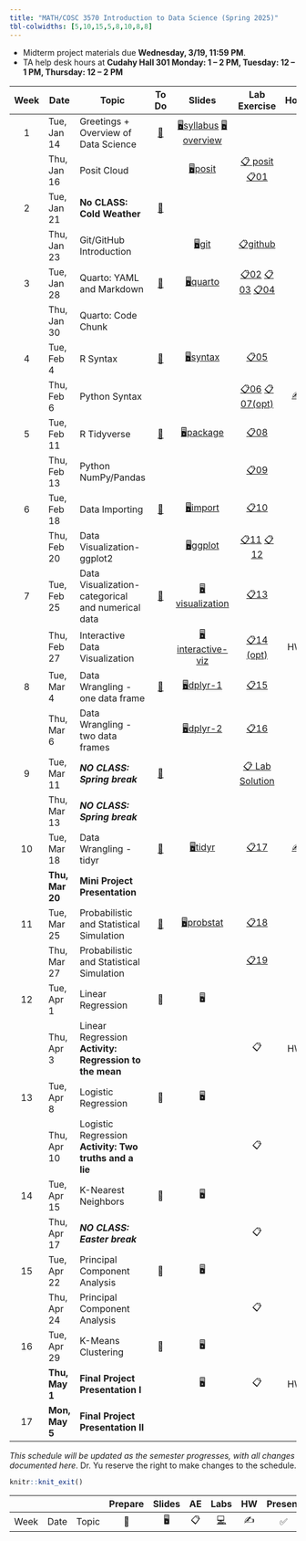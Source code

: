 ```yaml
---
title: "MATH/COSC 3570 Introduction to Data Science (Spring 2025)"
tbl-colwidths: [5,10,15,5,8,10,8,8]
---
```


-   [Midterm project materials due **Wednesday, 3/19, 11:59 PM**.]{.red}
-   TA help desk hours at **Cudahy Hall 301 Monday: 1 – 2 PM, Tuesday: 12 – 1 PM, Thursday: 12 – 2 PM**

::: column-screen-inset-right
| Week | Date | Topic | To Do | Slides | Lab Exercise | Homework | Project |
|:-------:|---------|---------|:-------:|:-------:|:-------:|:-------:|---------|
| 1 | Tue, Jan 14 | Greetings + Overview of Data Science | [📖](/weeks/week-1.html "Week 1") | [🖥️syllabus](/slides/01-syllabus.html "01-Syllabus") [🖥️overview](/slides/02-datascience.html "02-datascience") |  |  |  |
|  | Thu, Jan 16 | Posit Cloud |  | [🖥️posit](/slides/03-posit.html "03-posit") | [📋 posit](/exercise/lab00-posit.html "lab00-posit") [📋01](/exercise/lab01-rscript.html "lab01-rscript") |  |  |
| 2 | Tue, Jan 21 | **No CLASS: Cold Weather** | [📖](/weeks/week-2.html "Week 2") |  |  |  |  |
|  | Thu, Jan 23 | Git/GitHub Introduction |  | [🖥️git](/slides/04-git.html "04-git") | [📋github](/exercise/lab00-git.html "lab00-git") |  |  |
| 3 | Tue, Jan 28 | Quarto: YAML and Markdown | [📖](/weeks/week-3.html "Week 3") | [🖥️quarto](/slides/05-quarto.html "05-quarto") | [📋02](/exercise/lab02-quarto.html "lab02-quarto") [📋03](/exercise/lab03-markdown.html "lab03-markdown") [📋04](/exercise/lab04-chunk.html "lab04-chunk") |  |  |
|  | Thu, Jan 30 | Quarto: Code Chunk |  |  |  |  |  |
| 4 | Tue, Feb 4 | R Syntax | [📖](/weeks/week-4.html "Week 4") | [🖥️syntax](/slides/06-syntax.html "06-syntax") | [📋05](/exercise/lab05-rtype.html "lab05-rtype") |  |  |
|  | Thu, Feb 6 | Python Syntax |  |  | [📋06](/exercise/lab06-py.html "lab06-py") [📋 07(opt)](/exercise/lab07-plot.html "lab07-plot") | [✍️ HW1](hw/hw1.html "hw1") |  |
| 5 | Tue, Feb 11 | R Tidyverse | [📖](/weeks/week-5.html "Week 5") | [🖥️package](/slides/07-package.html "07-package") | [📋08](/exercise/lab08-tibble.html "lab08-tibble") |  |  |
|  | Thu, Feb 13 | Python NumPy/Pandas |  |  | [📋09](exercise/lab09-numpy.html "lab09-numpy") |  |  |
| 6 | Tue, Feb 18 | Data Importing | [📖](/weeks/week-5-old.html "Week 6") | [🖥️import](/slides/08-import.html "08-import") | [📋10](exercise/lab10-import.html "lab10-import") |  |  |
|  | Thu, Feb 20 | Data Visualization-ggplot2 |  | [🖥️ggplot](/slides/09-ggplot2.html "09-ggplot2") | [📋11](exercise/lab11-ggplot2.html "lab11-ggplot2") [📋12](exercise/lab12-facet.html "lab12-facet") |  |  |
| 7 | Tue, Feb 25 | Data Visualization-categorical and numerical data | [📖](/weeks/week-7.html "Week 7") | [🖥️visualization](/slides/10-viz.html "10-viz") | [📋13](exercise/lab13-visualization.html "lab13-visualization") |  |  |
|  | Thu, Feb 27 | Interactive Data Visualization |  | [🖥️interactive-viz](/slides/11-interactive-viz.html "11-interactive-viz") | [📋14 (opt)](exercise/lab14-interactive.html "lab14-interactive") | HW 1 Due | [✅ Team up Due](present-description.html) |
| 8 | Tue, Mar 4 | Data Wrangling - one data frame | [📖](/weeks/week-8.html "Week 8") | [🖥️dplyr-1](/slides/12-dplyr-1.html "12-dplyr-1") | [📋15](exercise/lab15-dplyr.html "lab15-dplyr") |  |  |
|  | Thu, Mar 6 | Data Wrangling - two data frames |  | [🖥️dplyr-2](/slides/13-dplyr-2.html "13-dplyr-2") | [📋16](exercise/lab16-join.html "lab16-join") |  | [✅ Proposal Due](present-description.html) |
| 9 | Tue, Mar 11 | ***NO CLASS: Spring break*** | [📖](/weeks/week-9.html "Week 9") |  | [📋 Lab Solution](exercise/lab-sol-s25-midterm.html "lab-sol-s25-midterm") |  |  |
|  | Thu, Mar 13 | ***NO CLASS: Spring break*** |  |  |  |  |  |
| 10 | Tue, Mar 18 | Data Wrangling - tidyr | [📖](/weeks/week-10.html "Week 10") | [🖥️tidyr](/slides/14-tidyr.html "14-tidyr") | [📋17](exercise/lab17-tidyr.html "lab17-tidyr") | [✍️ HW2](hw/hw2.html "Homework 2") | [✅ Materials Due](present-description.html) |
|  | **Thu, Mar 20** | [**Mini Project Presentation**]{.blue} |  |  |  |  |  |
| 11 | Tue, Mar 25 | Probabilistic and Statistical Simulation | [📖](/weeks/week-11.html "Week 11") | [🖥️probstat](/slides/15-probstat.html "15-probstat") | [📋18](exercise/lab18-prob.html "lab18-prob") |  |  |
|  | Thu, Mar 27 | Probabilistic and Statistical Simulation |  |  | [📋19](exercise/lab19-ci.html "lab19-ci") |  |  |
| 12 | Tue, Apr 1 | Linear Regression | 📖 | 🖥️ |  |  |  |
|  | Thu, Apr 3 | Linear Regression **Activity: Regression to the mean** |  |  | 📋 | HW 2 Due |  |
| 13 | Tue, Apr 8 | Logistic Regression | 📖 | 🖥️ |  |  |  |
|  | Thu, Apr 10 | Logistic Regression **Activity: Two truths and a lie** |  |  | 📋 | ✍️ |  |
| 14 | Tue, Apr 15 | K-Nearest Neighbors | 📖 | 🖥️ |  |  |  |
|  | Thu, Apr 17 | ***NO CLASS: Easter break*** |  |  | 📋 |  |  |
| 15 | Tue, Apr 22 | Principal Component Analysis | 📖 | 🖥️ |  |  |  |
|  | Thu, Apr 24 | Principal Component Analysis |  |  | 📋 |  |  |
| 16 | Tue, Apr 29 | K-Means Clustering | 📖 | 🖥️ |  |  |  |
|  | **Thu, May 1** | [**Final Project Presentation I**]{.blue} |  | 🖥️ | 📋 | HW 3 Due |  |
| 17 | **Mon, May 5** | [**Final Project Presentation II**]{.blue} |  |  |  |  |  |
:::

*This schedule will be updated as the semester progresses, with all changes documented here*. Dr. Yu reserve the right to make changes to the schedule.

```r
knitr::knit_exit()
```

|   |   |   | Prepare | Slides | AE | Labs | HW | Present | Project |
|--------|--------|--------|:------:|:------:|:------:|:------:|:------:|:------:|:------:|
| Week | Date | Topic | 📖 | 🖥️ | 📋 | [💻](https://sakai.duke.edu/samigo-app/servlet/Login?id=6fa7ebf3-01af-42a6-91ba-3e813d3901221641094171786) | ✍️ | ✅ | 📂 |

